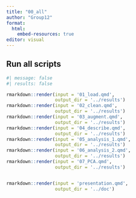 ```yaml
---
title: "00_all"
author: "Group12"
format:
  html:
    embed-resources: true
editor: visual
---
```


## Run all scripts

```r

#| message: false
#| results: false

rmarkdown::render(input = '01_load.qmd',
                  output_dir = '../results')
rmarkdown::render(input = '02_clean.qmd',
                  output_dir = '../results')
rmarkdown::render(input = '03_augment.qmd',
                  output_dir = '../results')
rmarkdown::render(input = '04_describe.qmd',
                  output_dir = '../results')
rmarkdown::render(input = '05_analysis_1.qmd',
                  output_dir = '../results')
rmarkdown::render(input = '06_analysis_2.qmd',
                  output_dir = '../results')
rmarkdown::render(input = '07_PCA.qmd',
                  output_dir = '../results')


rmarkdown::render(input = 'presentation.qmd',
                  output_dir = '../doc')
```
